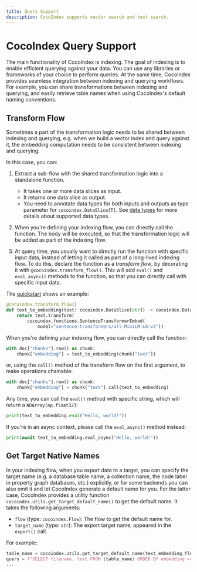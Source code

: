 ```yaml
---
title: Query Support
description: CocoIndex supports vector search and text search.
---
```



# CocoIndex Query Support

The main functionality of CocoIndex is indexing.
The goal of indexing is to enable efficient querying against your data.
You can use any libraries or frameworks of your choice to perform queries.
At the same time, CocoIndex provides seamless integration between indexing and querying workflows.
For example, you can share transformations between indexing and querying, and easily retrieve table names when using CocoIndex's default naming conventions.

## Transform Flow

Sometimes a part of the transformation logic needs to be shared between indexing and querying,
e.g. when we build a vector index and query against it, the embedding computation needs to be consistent between indexing and querying.

In this case, you can:

1.  Extract a sub-flow with the shared transformation logic into a standalone function.
    *   It takes one or more data slices as input.
    *   It returns one data slice as output.
    *   You need to annotate data types for both inputs and outputs as type parameter for `cocoindex.DataSlice[T]`. See [data types](./core/data_types.mdx) for more details about supported data types.

2.  When you're defining your indexing flow, you can directly call the function.
    The body will be executed, so that the transformation logic will be added as part of the indexing flow.

3.  At query time, you usually want to directly run the function with specific input data, instead of letting it called as part of a long-lived indexing flow.
    To do this, declare the function as a *transform flow*, by decorating it with `@cocoindex.transform_flow()`.
    This will add `eval()` and `eval_async()` methods to the function, so that you can directly call with specific input data.


<Tabs>
<TabItem value="python" label="Python">

The [quickstart](getting_started/quickstart#step-41-extract-common-transformations) shows an example:

```python
@cocoindex.transform_flow()
def text_to_embedding(text: cocoindex.DataSlice[str]) -> cocoindex.DataSlice[NDArray[np.float32]]:
    return text.transform(
        cocoindex.functions.SentenceTransformerEmbed(
            model="sentence-transformers/all-MiniLM-L6-v2"))
```

When you're defining your indexing flow, you can directly call the function:

```python
with doc["chunks"].row() as chunk:
    chunk["embedding"] = text_to_embedding(chunk["text"])
```

or, using the `call()` method of the transform flow on the first argument, to make operations chainable:

```python
with doc["chunks"].row() as chunk:
    chunk["embedding"] = chunk["text"].call(text_to_embedding)
```

Any time, you can call the `eval()` method with specific string, which will return a `NDArray[np.float32]`:

```python
print(text_to_embedding.eval("Hello, world!"))
```

If you're in an async context, please call the `eval_async()` method instead:

```python
print(await text_to_embedding.eval_async("Hello, world!"))
```

</TabItem>
</Tabs>

## Get Target Native Names

In your indexing flow, when you export data to a target, you can specify the target name (e.g. a database table name, a collection name, the node label in property graph databases, etc.) explicitly,
or for some backends you can also omit it and let CocoIndex generate a default name for you.
For the latter case, CocoIndex provides a utility function `cocoindex.utils.get_target_default_name()` to get the default name.
It takes the following arguments:

*   `flow` (type: `cocoindex.Flow`): The flow to get the default name for.
*   `target_name` (type: `str`): The export target name, appeared in the `export()` call.

For example:

<Tabs>
<TabItem value="python" label="Python">

```python
table_name = cocoindex.utils.get_target_default_name(text_embedding_flow, "doc_embeddings")
query = f"SELECT filename, text FROM {table_name} ORDER BY embedding <=> %s DESC LIMIT 5"
...
```

</TabItem>
</Tabs>
